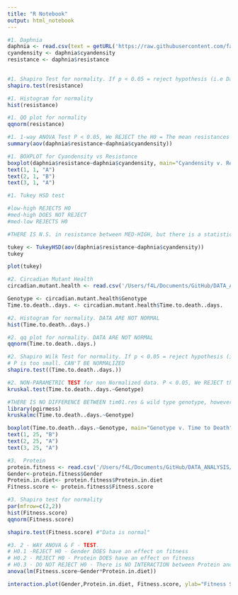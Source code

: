 ```yaml
---
title: "R Notebook"
output: html_notebook
---
```


```r
#1. Daphnia
daphnia <- read.csv(text = getURL('https://raw.githubusercontent.com/fabzy4L/DATA_ANALYTICS/main/BIOSTATISTICS_COURSE_PROJECTS/daphnia.csv'))
cyandensity <- daphnia$cyandensity
resistance <- daphnia$resistance
  

#1. Shapiro Test for normality. If p < 0.05 = reject hypothesis (i.e Data are NOT normal). P > 0.05, DATA are normal.
shapiro.test(resistance)

```
```r
#1. Histogram for normality
hist(resistance)
```
```r
#1. QQ plot for normality
qqnorm(resistance)

```
```r
#1. 1-way ANOVA Test P < 0.05, We REJECT the H0 = The mean resistances are different in AT LEAST one of the Cyandensity groups.
summary(aov(daphnia$resistance~daphnia$cyandensity))

```
```r
#1. BOXPLOT for Cyandensity vs Resistance
boxplot(daphnia$resistance~daphnia$cyandensity, main="Cyandensity v. Resistance", ylab="Resistance", xlab="Cyandensity", ylim=c(0,1))
text(1, 1, "A")
text(2, 1, "B")
text(3, 1, "A")
```
```r
#1. Tukey HSD test 

#low-high REJECTS H0
#med-high DOES NOT REJECT
#med-low REJECTS H0

#THERE IS N.S. in resistance between MED-HIGH, but there is a statistical difference between LOW and the rest of the groups.

tukey <- TukeyHSD(aov(daphnia$resistance~daphnia$cyandensity))
tukey

```
```r
plot(tukey)
```
```r
#2. Circadian Mutant Health
circadian.mutant.health <- read.csv('/Users/f4L/Documents/GitHub/DATA_ANALYSIS/DATA_ANALYTICS/BIOSTATISTICS_COURSE_PROJECTS/circadian mutant health.csv')

Genotype <- circadian.mutant.health$Genotype
Time.to.death..days. <- circadian.mutant.health$Time.to.death..days.

#2. Histogram for normality. DATA ARE NOT NORMAL
hist(Time.to.death..days.)
```

```r
#2. qq plot for normality. DATA ARE NOT NORMAL
qqnorm(Time.to.death..days.)
```
```r
#2. Shapiro Wilk Test for normality. If p < 0.05 = reject hypothesis (i.e Data are NOT normal). P < 0.05, DATA ARE NOT NORMAL. DOES NOT MEET CRITERIA FOR ANOVA.
# P is too small. CAN'T BE NORMALIZED
shapiro.test((Time.to.death..days.))
```
```r
#2. NON-PARAMETRIC TEST for non Normalized data. P < 0.05, We REJECT the H0. There is a difference between mean Time of death rays in AT LEAST one of the Genotypes. Circadian rhythm does influence the disease in at least one of the groups.
kruskal.test(Time.to.death..days.~Genotype)
```
```r
#THERE IS NO DIFFERENCE BETWEEN tim01.res & wild type genotype, however, tim01 is significantly different to the other groups.
library(pgirmess)
kruskalmc(Time.to.death..days.~Genotype)


```

```r
boxplot(Time.to.death..days.~Genotype, main="Genotype v. Time to Death", ylab="Time (days)", xlab="Genotype", ylim=c(0,25))
text(1, 25, "B")
text(2, 25, "A")
text(3, 25, "A")
```
```r
#3.  Protein
protein.fitness <- read.csv('/Users/f4L/Documents/GitHub/DATA_ANALYSIS/DATA_ANALYTICS/BIOSTATISTICS_COURSE_PROJECTS/protein.fitness.csv')
Gender<-protein.fitness$Gender
Protein.in.diet<- protein.fitness$Protein.in.diet
Fitness.score <- protein.fitness$Fitness.score

#3. Shapiro test for normality
par(mfrow=c(2,2))
hist(Fitness.score)
qqnorm(Fitness.score)
```


```r
shapiro.test(Fitness.score) #"Data is normal"
```
```r
#3. 2 - WAY ANOVA & F - TEST.
# H0.1 -REJECT H0 - Gender DOES have an effect on fitness
# H0.2 - REJECT H0 - Protein DOES have an effect on fitness
# H0.3 - DO NOT REJECT H0 - There is NO INTERACTION between Protein and Gender
anova(lm(Fitness.score~Gender*Protein.in.diet))
```
```r
interaction.plot(Gender,Protein.in.diet, Fitness.score, ylab="Fitness Score", main="Protein Intake, Gender & Fitness Score")
```